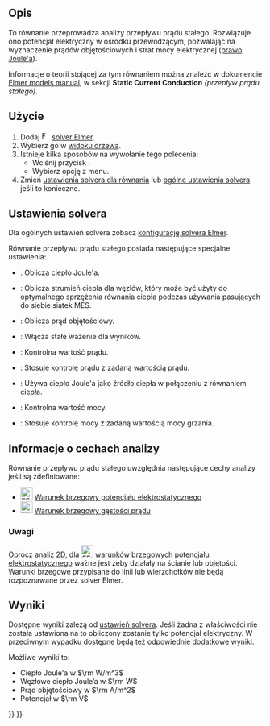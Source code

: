 <languages/>

{{Docnav/pl
|[[FEM_EquationMagnetodynamic2D/pl|Równanie magnetodynamiczne 2D]]
|[[FEM_EquationFlow/pl|Równanie przepływu]]
|[[FEM_Workbench/pl|środowisko pracy MES]]
|IconL=FEM_EquationMagnetodynamic2D.svg
|IconR=FEM_EquationFlow.svg
|IconC=Workbench_FEM.svg
}}

{{GuiCommand/pl
|Name=FEM EquationStaticCurrent
|Name/pl=MES: Równanie przepływu prądu stałego
|MenuLocation=Rozwiąż → Równania elektromagnetyczne → Równanie przepływu prądu stałego
|Workbenches=[[FEM_Workbench/pl|MES]]
|Version=1.1
|SeeAlso=[[FEM_ConstraintElectrostaticPotential/pl|Warunek brzegowy potencjału elektrostatycznego]], [[FEM_ConstraintCurrentDensity/pl|Warunek brzegowy gęstości prądu]], [[FEM_EquationHeat/pl|Równanie ciepła]]
}}

<span id="Description"></span>
==Opis==

To równanie przeprowadza analizy przepływu prądu stałego. Rozwiązuje ono potencjał elektryczny w ośrodku przewodzącym, pozwalając na wyznaczenie prądów objętościowych i strat mocy elektrycznej ([https://pl.wikipedia.org/wiki/Prawo_Joule%E2%80%99a_(pr%C4%85d_elektryczny) prawo Joule'a]).

Informacje o teorii stojącej za tym równaniem można znaleźć w dokumencie [https://www.elmerfem.org/blog/documentation/ Elmer models manual], w sekcji '''Static Current Conduction''' ''(przepływ prądu stałego)''.

<span id="Usage"></span>
==Użycie==

# Dodaj [[Image:FEM_SolverElmer.svg|16px|link=FEM_SolverElmer#Equations]] [[FEM_SolverElmer/pl#Równania|solver Elmer]].
# Wybierz go w [[Tree_view/pl|widoku drzewa]].
# Istnieje kilka sposobów na wywołanie tego polecenia:
#* Wciśnij przycisk {{Button|[[Image:FEM_EquationStaticCurrent.svg|16px]] [[FEM_EquationStaticCurrent/pl|Równanie przepływu prądu stałego]]}}.
#* Wybierz opcję {{MenuCommand|Rozwiąż → Równania elektromagnetyczne → [[Image:FEM_EquationStaticCurrent.svg|16px]] Równanie przepływu prądu stałego}} z menu.
# Zmień [[#Ustawienia_solvera|ustawienia solvera dla równania]] lub [[FEM_SolverElmer_SolverSettings/pl|ogólne ustawienia solvera]] jeśli to konieczne.

<span id="Solver_Settings"></span>
==Ustawienia solvera==

Dla ogólnych ustawień solvera zobacz [[FEM_SolverElmer_SolverSettings/pl|konfigurację solvera Elmer]].

Równanie przepływu prądu stałego posiada następujące specjalne ustawienia:
* {{PropertyData|Calculate Joule Heating}}: Oblicza ciepło Joule'a.
* {{PropertyData|Calculate Nodal Heating}}: Oblicza strumień ciepła dla węzłów, który może być użyty do optymalnego sprzężenia równania ciepła podczas używania pasujących do siebie siatek MES.
* {{PropertyData|Calculate Volume Current}}: Oblicza prąd objętościowy.
* {{PropertyData|Constant Weights}}: Włącza stałe ważenie dla wyników.
* {{PropertyData|Current}}: Kontrolna wartość prądu.
* {{PropertyData|Current Control}}: Stosuje kontrolę prądu z zadaną wartością prądu.
* {{PropertyData|Heat Source}}: Używa ciepło Joule'a jako źródło ciepła w połączeniu z równaniem ciepła.
* {{PropertyData|Power}}: Kontrolna wartość mocy.
* {{PropertyData|Power Control}}: Stosuje kontrolę mocy z zadaną wartością mocy grzania.

<span id="Analysis_Feature_Information"></span>
==Informacje o cechach analizy==

Równanie przepływu prądu stałego uwzględnia następujące cechy analizy jeśli są zdefiniowane:

* [[Image:FEM_ConstraintElectrostaticPotential.svg|24px]] [[FEM_ConstraintElectrostaticPotential/pl|Warunek brzegowy potencjału elektrostatycznego]]
* [[Image:FEM_ConstraintCurrentDensity.svg|24px]] [[FEM_ConstraintCurrentDensity/pl|Warunek brzegowy gęstości prądu]]

<span id="Note"></span>
===Uwagi===

Oprócz analiz 2D, dla [[Image:FEM_ConstraintElectrostaticPotential.svg|24px]] [[FEM_ConstraintElectrostaticPotential/pl|warunków brzegowych potencjału elektrostatycznego]] ważne jest żeby działały na ścianie lub objętości. Warunki brzegowe przypisane do linii lub wierzchołków nie będą rozpoznawane przez solver Elmer.

<span id="Results"></span>
==Wyniki==

Dostępne wyniki zależą od [[#Ustawienia_solvera|ustawień solvera]]. Jeśli żadna z właściwości {{PropertyData|Calculate *}} nie została ustawiona na {{true/pl}} to obliczony zostanie tylko potencjał elektryczny. W przeciwnym wypadku dostępne będą też odpowiednie dodatkowe wyniki.

Możliwe wyniki to:
* Ciepło Joule'a w <math>\rm W/m^3</math>
* Węzłowe ciepło Joule’a w <math>\rm W</math>
* Prąd objętościowy w <math>\rm A/m^2</math>
* Potencjał w <math>\rm V</math>


{{Docnav/pl
|[[FEM_EquationMagnetodynamic2D/pl|Równanie magnetodynamiczne 2D]]
|[[FEM_EquationFlow/pl|Równanie przepływu]]
|[[FEM_Workbench/pl|środowisko pracy MES]]
|IconL=FEM_EquationMagnetodynamic2D.svg
|IconR=FEM_EquationFlow.svg
|IconC=Workbench_FEM.svg
}}

{{FEM_Tools_navi{{#translation:}}}}
{{Userdocnavi{{#translation:}}}}